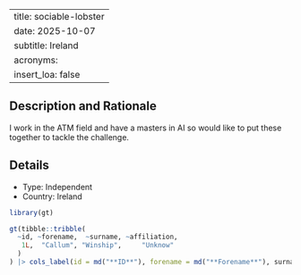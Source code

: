 
---
title: sociable-lobster
date: 2025-10-07
subtitle: Ireland
acronyms:
  insert_loa: false
---

## Description and Rationale

I work in the ATM field and have a masters in AI so would like to put these together to tackle the challenge.

## Details

* Type: Independent
* Country: Ireland

```r
library(gt)

gt(tibble::tribble(
  ~id, ~forename,  ~surname, ~affiliation,
   1L,  "Callum", "Winship",     "Unknow"
  )
) |> cols_label(id = md("**ID**"), forename = md("**Forename**"), surname ~ md("**Surname**"), affiliation ~ md("**Affiliation**"))
```

